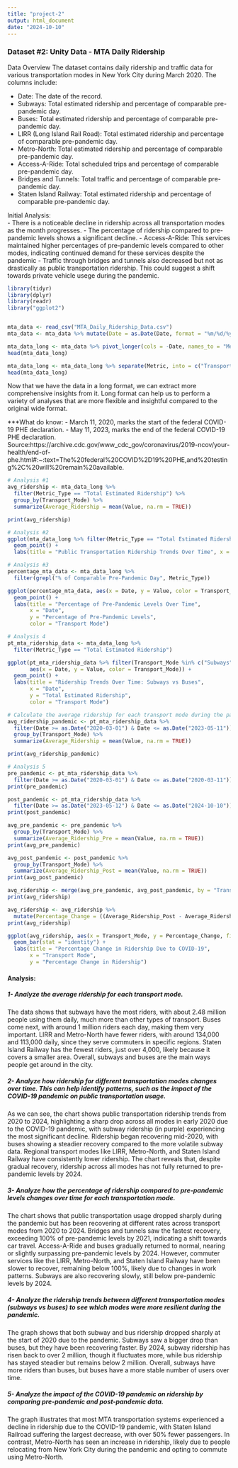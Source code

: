 ```yaml
---
title: "project-2"
output: html_document
date: "2024-10-10"
---
```


### Dataset #2: Unity Data - MTA Daily Ridership 

Data Overview
The dataset contains daily ridership and traffic data for various transportation modes in New York City during March 2020. The columns include:

 - Date: The date of the record.
 - Subways: Total estimated ridership and percentage of comparable pre-pandemic day.
 - Buses: Total estimated ridership and percentage of comparable pre-pandemic day.
 - LIRR (Long Island Rail Road): Total estimated ridership and percentage of comparable pre-pandemic day.
 - Metro-North: Total estimated ridership and percentage of comparable pre-pandemic day.
 - Access-A-Ride: Total scheduled trips and percentage of comparable pre-pandemic day.
 - Bridges and Tunnels: Total traffic and percentage of comparable pre-pandemic day.
 - Staten Island Railway: Total estimated ridership and percentage of comparable pre-pandemic day.
 
Initial Analysis:  
 - There is a noticeable decline in ridership across all transportation modes as the month progresses. 
 - The percentage of ridership compared to pre-pandemic levels shows a significant decline. 
 - Access-A-Ride: This services maintained higher percentages of pre-pandemic levels compared to other modes, indicating continued demand for these services despite the pandemic
 - Traffic through bridges and tunnels also decreased but not as drastically as public transportation ridership. This could suggest a shift towards private vehicle usege during the pandemic. 
 
```r
library(tidyr)
library(dplyr)
library(readr)
library("ggplot2")


mta_data <- read_csv("MTA_Daily_Ridership_Data.csv")
mta_data <- mta_data %>% mutate(Date = as.Date(Date, format = "%m/%d/%y"))

mta_data_long <- mta_data %>% pivot_longer(cols = -Date, names_to = "Metric", values_to = "Value")
head(mta_data_long)

mta_data_long <- mta_data_long %>% separate(Metric, into = c("Transport_Mode", "Metric_Type"), sep = ": ")
head(mta_data_long)
```

Now that we have the data in a long format, we can extract more comprehensive insights from it. Long format can help us to perform a variety of analyses that are more flexible and insightful compared to the original wide format. 

***What do know: 
 - March 11, 2020, marks the start of the federal COVID-19 PHE declaration.
 - May 11, 2023, marks the end of the federal COVID-19 PHE declaration.
   Source:https://archive.cdc.gov/www_cdc_gov/coronavirus/2019-ncov/your-health/end-of-phe.html#:~:text=The%20federal%20COVID%2D19%20PHE,and%20testing%2C%20will%20remain%20available.
   
```r
# Analysis #1
avg_ridership <- mta_data_long %>%
  filter(Metric_Type == "Total Estimated Ridership") %>%
  group_by(Transport_Mode) %>%
  summarize(Average_Ridership = mean(Value, na.rm = TRUE))

print(avg_ridership)

# Analysis #2
ggplot(mta_data_long %>% filter(Metric_Type == "Total Estimated Ridership"), aes(x = Date, y = Value, color = Transport_Mode)) +
  geom_point() +
  labs(title = "Public Transportation Ridership Trends Over Time", x = "Date", y = "Total Estimated Ridership")

# Analysis #3
percentage_mta_data <- mta_data_long %>%
  filter(grepl("% of Comparable Pre-Pandemic Day", Metric_Type))

ggplot(percentage_mta_data, aes(x = Date, y = Value, color = Transport_Mode)) +
  geom_point() +
  labs(title = "Percentage of Pre-Pandemic Levels Over Time",
       x = "Date",
       y = "Percentage of Pre-Pandemic Levels",
       color = "Transport Mode")

# Analysis 4
pt_mta_ridership_data <- mta_data_long %>%
  filter(Metric_Type == "Total Estimated Ridership")

ggplot(pt_mta_ridership_data %>% filter(Transport_Mode %in% c("Subways", "Buses")), 
       aes(x = Date, y = Value, color = Transport_Mode)) +
  geom_point() +
  labs(title = "Ridership Trends Over Time: Subways vs Buses",
       x = "Date",
       y = "Total Estimated Ridership",
       color = "Transport Mode") 

# Calculate the average ridership for each transport mode during the pandemic
avg_ridership_pandemic <- pt_mta_ridership_data %>%
  filter(Date >= as.Date("2020-03-01") & Date <= as.Date("2023-05-11")) %>%
  group_by(Transport_Mode) %>%
  summarize(Average_Ridership = mean(Value, na.rm = TRUE))

print(avg_ridership_pandemic)

# Analysis 5
pre_pandemic <- pt_mta_ridership_data %>%
  filter(Date >= as.Date("2020-03-01") & Date <= as.Date("2020-03-11"))
print(pre_pandemic)

post_pandemic <- pt_mta_ridership_data %>%
  filter(Date >= as.Date("2023-05-12") & Date <= as.Date("2024-10-10"))
print(post_pandemic)

avg_pre_pandemic <- pre_pandemic %>%
  group_by(Transport_Mode) %>%
  summarize(Average_Ridership_Pre = mean(Value, na.rm = TRUE))
print(avg_pre_pandemic)

avg_post_pandemic <- post_pandemic %>%
  group_by(Transport_Mode) %>%
  summarize(Average_Ridership_Post = mean(Value, na.rm = TRUE))
print(avg_post_pandemic)

avg_ridership <- merge(avg_pre_pandemic, avg_post_pandemic, by = "Transport_Mode")
print(avg_ridership)

avg_ridership <- avg_ridership %>%
  mutate(Percentage_Change = ((Average_Ridership_Post - Average_Ridership_Pre) / Average_Ridership_Pre) * 100)
print(avg_ridership)

ggplot(avg_ridership, aes(x = Transport_Mode, y = Percentage_Change, fill = Transport_Mode)) +
  geom_bar(stat = "identity") +
  labs(title = "Percentage Change in Ridership Due to COVID-19",
       x = "Transport Mode",
       y = "Percentage Change in Ridership")
```
#### Analysis: 
##### 1- Analyze the average ridership for each transport mode.
The data shows that subways have the most riders, with about 2.48 million people using them daily, much more than other types of transport. Buses come next, with around 1 million riders each day, making them very important. LIRR and Metro-North have fewer riders, with around 134,000 and 113,000 daily, since they serve commuters in specific regions. Staten Island Railway has the fewest riders, just over 4,000, likely because it covers a smaller area. Overall, subways and buses are the main ways people get around in the city.

##### 2- Analyze how ridership for different transportation modes changes over time. This can help identify patterns, such as the impact of the COVID-19 pandemic on public transportation usage.
As we can see, the chart shows public transportation ridership trends from 2020 to 2024, highlighting a sharp drop across all modes in early 2020 due to the COVID-19 pandemic, with subway ridership (in purple) experiencing the most significant decline. Ridership began recovering mid-2020, with buses showing a steadier recovery compared to the more volatile subway data. Regional transport modes like LIRR, Metro-North, and Staten Island Railway have consistently lower ridership. The chart reveals that, despite gradual recovery, ridership across all modes has not fully returned to pre-pandemic levels by 2024.
    
##### 3- Analyze how the percentage of ridership compared to pre-pandemic levels changes over time for each transportation mode.
The chart shows that public transportation usage dropped sharply during the pandemic but has been recovering at different rates across transport modes from 2020 to 2024. Bridges and tunnels saw the fastest recovery, exceeding 100% of pre-pandemic levels by 2021, indicating a shift towards car travel. Access-A-Ride and buses gradually returned to normal, nearing or slightly surpassing pre-pandemic levels by 2024. However, commuter services like the LIRR, Metro-North, and Staten Island Railway have been slower to recover, remaining below 100%, likely due to changes in work patterns. Subways are also recovering slowly, still below pre-pandemic levels by 2024.

##### 4- Analyze the ridership trends between different transportation modes (subways vs buses) to see which modes were more resilient during the pandemic.
The graph shows that both subway and bus ridership dropped sharply at the start of 2020 due to the pandemic. Subways saw a bigger drop than buses, but they have been recovering faster. By 2024, subway ridership has risen back to over 2 million, though it fluctuates more, while bus ridership has stayed steadier but remains below 2 million. Overall, subways have more riders than buses, but buses have a more stable number of users over time.

##### 5- Analyze the impact of the COVID-19 pandemic on ridership by comparing pre-pandemic and post-pandemic data.
The graph illustrates that most MTA transportation systems experienced a decline in ridership due to the COVID-19 pandemic, with Staten Island Railroad suffering the largest decrease, with over 50% fewer passengers. In contrast, Metro-North has seen an increase in ridership, likely due to people relocating from New York City during the pandemic and opting to commute using Metro-North.

